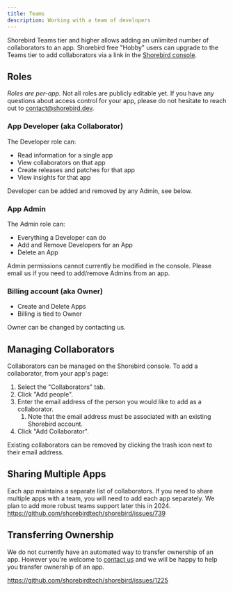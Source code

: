 ```yaml
---
title: Teams
description: Working with a team of developers
---
```


Shorebird Teams tier and higher allows adding an unlimited number of
collaborators to an app. Shorebird free "Hobby" users can upgrade
to the Teams tier to add collaborators via a link in the
[Shorebird console](https://console.shorebird.dev).

## Roles

_Roles are per-app._ Not all roles are publicly editable yet. If you
have any questions about access control for your app, please do not hesitate to
reach out to contact@shorebird.dev.

### App Developer (aka Collaborator)

The Developer role can:

- Read information for a single app
- View collaborators on that app
- Create releases and patches for that app
- View insights for that app

Developer can be added and removed by any Admin, see below.

### App Admin

The Admin role can:

- Everything a Developer can do
- Add and Remove Developers for an App
- Delete an App

Admin permissions cannot currently be modified in the console. Please email us
if you need to add/remove Admins from an app.

### Billing account (aka Owner)

- Create and Delete Apps
- Billing is tied to Owner

Owner can be changed by contacting us.

## Managing Collaborators

Collaborators can be managed on the Shorebird console. To add a collaborator,
from your app's page:

1. Select the "Collaborators" tab.
2. Click "Add people".
3. Enter the email address of the person you would like to add as a collaborator.
   1. Note that the email address must be associated with an existing Shorebird account.
4. Click "Add Collaborator".

Existing collaborators can be removed by clicking the trash icon next to their
email address.

## Sharing Multiple Apps

Each app maintains a separate list of collaborators. If you need to share
multiple apps with a team, you will need to add each app separately. We plan
to add more robust teams support later this in 2024.
https://github.com/shorebirdtech/shorebird/issues/739

## Transferring Ownership

We do not currently have an automated way to transfer ownership of an app.
However you're welcome to [contact us](mailto:contact@shorebird.dev) and we
will be happy to help you transfer ownership of an app.

https://github.com/shorebirdtech/shorebird/issues/1225
